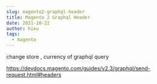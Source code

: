 ```yaml
---
slug: magento2-graphql-header
title: Magento 2 Graphql Header
date: 2021-10-22
author: hieu
tags:
  - magento
---
```

change store , currency of graphql query[](https://devdocs.magento.com/guides/v2.3/graphql/send-request.html#headers)

[](https://devdocs.magento.com/guides/v2.3/graphql/send-request.html#headers)

<https://devdocs.magento.com/guides/v2.3/graphql/send-request.html#headers>